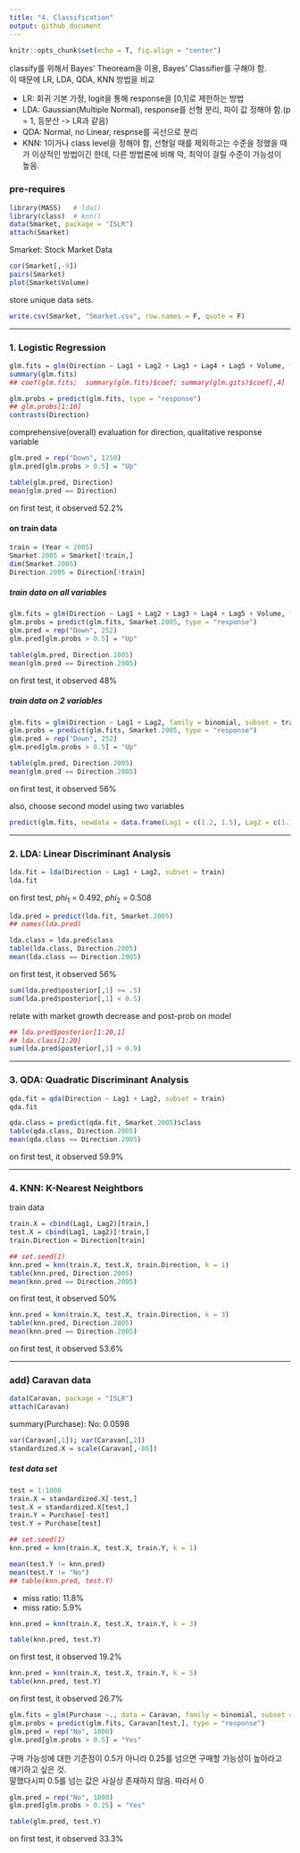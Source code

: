 ```yaml
---
title: "4. Classification"
output: github_document
---
```


```r
knitr::opts_chunk$set(echo = T, fig.align = "center")
```

classify를 위해서 Bayes' Theoream을 이용, Bayes' Classifier를 구해야 함.<br />
이 때문에 LR, LDA, QDA, KNN 방법을 비교

- LR: 회귀 기본 가정, logit을 통해 response을 [0,1]로 제한하는 방법
- LDA: Gaussian(Multiple Normal), response를 선형 분리, 파이 값 정해야 함.(p = 1, 등분산 -> LR과 같음)
- QDA: Normal, no Linear, respnse를 곡선으로 분리
- KNN: 1이거나 class level을 정해야 함, 선형일 때를 제외하고는 수준을 정했을 때가 이상적인 방법이긴 한데, 다른 방법론에 비해 악, 최악이 걸릴 수준이 가능성이 높음.

### pre-requires
```r
library(MASS)   # lda()
library(class)  # knn()
data(Smarket, package = "ISLR")
attach(Smarket)
```
Smarket: Stock Market Data

```r
cor(Smarket[,-9])
pairs(Smarket)
plot(Smarket$Volume)
```

store unique data sets.
```r
write.csv(Smarket, "Smarket.csv", row.names = F, quote = F)
```

---

### 1. Logistic Regression

```r
glm.fits = glm(Direction ~ Lag1 + Lag2 + Lag3 + Lag4 + Lag5 + Volume, family = binomial)
summary(glm.fits)
## coef(glm.fits;  summary(glm.fits)$coef; summary(glm.gits)$coef[,4]
```

```r
glm.probs = predict(glm.fits, type = "response")
## glm.probs[1:10]
contrasts(Direction)
```
comprehensive(overall) evaluation for direction, qualitative response variable

```r
glm.pred = rep("Down", 1250)
glm.pred[glm.probs > 0.5] = "Up"
```

```r
table(glm.pred, Direction)
mean(glm.pred == Direction)
```
on first test, it observed 52.2%

#### on train data
```r
train = (Year < 2005)
Smarket.2005 = Smarket[!train,]
dim(Smarket.2005)
Direction.2005 = Direction[!train]
```

##### train data on all variables
```r
glm.fits = glm(Direction ~ Lag1 + Lag2 + Lag3 + Lag4 + Lag5 + Volume, family = binomial, subset = train)
glm.probs = predict(glm.fits, Smarket.2005, type = "response")
glm.pred = rep("Down", 252)
glm.pred[glm.probs > 0.5] = "Up"
```

```r
table(glm.pred, Direction.2005)
mean(glm.pred == Direction.2005)
```
on first test, it observed 48%

##### train data on 2 variables
```r
glm.fits = glm(Direction ~ Lag1 + Lag2, family = binomial, subset = train)
glm.probs = predict(glm.fits, Smarket.2005, type = "response")
glm.pred = rep("Down", 252)
glm.pred[glm.probs > 0.5] = "Up"
```

```r
table(glm.pred, Direction.2005)
mean(glm.pred == Direction.2005)
```
on first test, it observed 56%

also, choose second model using two variables 
```r
predict(glm.fits, newdata = data.frame(Lag1 = c(1.2, 1.5), Lag2 = c(1.1, -0.8)), type = "response")
```

---

### 2. LDA: Linear Discriminant Analysis

```r
lda.fit = lda(Direction ~ Lag1 + Lag2, subset = train)
lda.fit
```
on first test, $phi_1$ = 0.492, $phi_2$ = 0.508

```r
lda.pred = predict(lda.fit, Smarket.2005)
## names(lda.pred)
```

```r
lda.class = lda.pred$class
table(lda.class, Direction.2005)
mean(lda.class == Direction.2005)
```
on first test, it observed 56%

```r
sum(lda.pred$posterior[,1] >= .5)
sum(lda.pred$posterior[,1] < 0.5)
```
relate with market growth decrease and post-prob on model

```r
## lda.pred$posterior[1:20,1]
## lda.class[1:20]
sum(lda.pred$posterior[,1] > 0.9)
```

---

### 3. QDA: Quadratic Discriminant Analysis

```r
qda.fit = qda(Direction ~ Lag1 + Lag2, subset = train)
qda.fit
```

```r
qda.class = predict(qda.fit, Smarket.2005)$class
table(qda.class, Direction.2005)
mean(qda.class == Direction.2005)
```
on first test, it observed 59.9%

---

### 4. KNN: K-Nearest Neightbors

train data
```r
train.X = cbind(Lag1, Lag2)[train,]
test.X = cbind(Lag1, Lag2)[!train,]
train.Direction = Direction[train]
```

```r
## set.seed(1)
knn.pred = knn(train.X, test.X, train.Direction, k = 1)
table(knn.pred, Direction.2005)
mean(knn.pred == Direction.2005)
```
on first test, it observed 50%

```r
knn.pred = knn(train.X, test.X, train.Direction, k = 3)
table(knn.pred, Direction.2005)
mean(knn.pred == Direction.2005)
```
on first test, it observed 53.6%

---

### add) Caravan data

```r
data(Caravan, package = "ISLR")
attach(Caravan)
```
summary(Purchase): No: 0.0598

```r
var(Caravan[,1]); var(Caravan[,2])
standardized.X = scale(Caravan[,-86])
```

##### test data set
```r
test = 1:1000
train.X = standardized.X[-test,]
test.X = standardized.X[test,]
train.Y = Purchase[-test]
test.Y = Purchase[test]
```

```r
## set.seed(1)
knn.pred = knn(train.X, test.X, train.Y, k = 1)
```

```r
mean(test.Y != knn.pred)
mean(test.Y != "No")
## table(knn.pred, test.Y)
```
- miss ratio: 11.8%
- miss ratio: 5.9%

```r
knn.pred = knn(train.X, test.X, train.Y, k = 3)
```

```r
table(knn.pred, test.Y)
```
on first test, it observed 19.2%

```r
knn.pred = knn(train.X, test.X, train.Y, k = 5)
table(knn.pred, test.Y)
```
on first test, it observed 26.7%

```r
glm.fits = glm(Purchase ~., data = Caravan, family = binomial, subset =-test)
glm.probs = predict(glm.fits, Caravan[test,], type = "response")
glm.pred = rep("No", 1000)
glm.pred[glm.probs > 0.5] = "Yes"
```
구매 가능성에 대한 기준점이 0.5가 아니라 0.25를 넘으면 구매할 가능성이 높아라고 얘기하고 싶은 것.<br />
말했다시피 0.5를 넘는 값은 사실상 존재하지 않음. 따라서 0

```r
glm.pred = rep("No", 1000)
glm.pred[glm.probs > 0.25] = "Yes"
```

```r
table(glm.pred, test.Y)
```
on first test, it observed 33.3%
